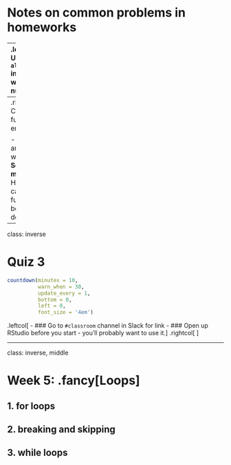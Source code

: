 
# Notes on common problems in homeworks

--
.leftcol[
### Use `almostEqual()` in test cases with numbers

This could fail on you:
```r
stopifnot(getTheCents(2.45) == 45)
```

Instead, use:
```r
stopifnot(almostEqual(getTheCents(2.45), 45))
```
]
--
.rightcol[
### Check your full script for errors

- Restart R and run your whole code
- **Sequence matters**: Have you called a function before defining it?
]

---
class: inverse

# Quiz 3

```r
countdown(minutes = 10,
          warn_when = 30,
          update_every = 1,
          bottom = 0,
          left = 0,
          font_size = '4em')
```

.leftcol[
- ### Go to `#classroom` channel in Slack for link
- ### Open up RStudio before you start - you'll probably want to use it.
]
.rightcol[
<center>
<img src="images/quiz_doge.png" width="400">
</center>
]

---
class: inverse, middle

# Week 5: .fancy[Loops]

## 1. for loops
## 2. breaking and skipping
## 3. while loops
